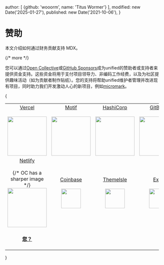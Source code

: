  author: [
    {github: 'wooorm', name: 'Titus Wormer'}
  ],
  modified: new Date('2025-01-27'),
  published: new Date('2021-10-06'),
}

# 赞助

本文介绍如何通过财务贡献支持 MDX。

{/* more */}

您可以通过[Open Collective][oc]或[GitHub Sponsors][gh]成为unified的赞助者或支持者来提供资金支持。这些资金将用于支付项目领导力、非编码工作经费，以及为社区提供趣味活动（如为贡献者制作贴纸）。您的支持将帮助unified维护者管理并改进现有项目，同时助力我们开发激动人心的新项目，例如[micromark][]。

{
  <table>
    <tr valign="middle">
      <td width="20%" align="center" rowSpan={2} colSpan={2}>
        <a href="https://vercel.com" rel="sponsored nofollow">Vercel</a><br /><br />
        <a href="https://vercel.com" rel="sponsored nofollow"><img src="https://avatars1.githubusercontent.com/u/14985020?s=256&v=4" width="128" style={{display: 'block', maxWidth: '100%'}} /></a>
      </td>
      <td width="20%" align="center" rowSpan={2} colSpan={2}>
        <a href="https://motif.land" rel="sponsored nofollow">Motif</a><br /><br />
        <a href="https://motif.land" rel="sponsored nofollow"><img src="https://avatars1.githubusercontent.com/u/74457950?s=256&v=4" width="128" style={{display: 'block', maxWidth: '100%'}} /></a>
      </td>
      <td width="20%" align="center" rowSpan={2} colSpan={2}>
        <a href="https://www.hashicorp.com" rel="sponsored nofollow">HashiCorp</a><br /><br />
        <a href="https://www.hashicorp.com" rel="sponsored nofollow"><img src="https://avatars1.githubusercontent.com/u/761456?s=256&v=4" width="128" style={{display: 'block', maxWidth: '100%'}} /></a>
      </td>
      <td width="20%" align="center" rowSpan={2} colSpan={2}>
        <a href="https://www.gitbook.com" rel="sponsored nofollow">GitBook</a><br /><br />
        <a href="https://www.gitbook.com" rel="sponsored nofollow"><img src="https://avatars1.githubusercontent.com/u/7111340?s=256&v=4" width="128" /></a>
      </td>
      <td width="20%" align="center" rowSpan={2} colSpan={2}>
        <a href="https://www.gatsbyjs.org" rel="sponsored nofollow">Gatsby</a><br /><br />
        <a href="https://www.gatsbyjs.org" rel="sponsored nofollow"><img src="https://avatars1.githubusercontent.com/u/12551863?s=256&v=4" width="128" style={{display: 'block', maxWidth: '100%'}} /></a>
      </td>
    </tr>
    <tr valign="middle" />
    <tr valign="middle">
      <td width="20%" align="center" rowSpan={2} colSpan={2}>
        <a href="https://www.netlify.com" rel="sponsored nofollow">Netlify</a><br /><br />
        {/* OC has a sharper image */}
        <a href="https://www.netlify.com" rel="sponsored nofollow"><img src="https://images.opencollective.com/netlify/4087de2/logo/256.png" width="128" style={{display: 'block', maxWidth: '100%'}} /></a>
      </td>
      <td width="10%" align="center">
        <a href="https://www.coinbase.com" rel="sponsored nofollow">Coinbase</a><br /><br />
        <a href="https://www.coinbase.com" rel="sponsored nofollow"><img src="https://avatars1.githubusercontent.com/u/1885080?s=256&v=4" width="64" style={{display: 'block', maxWidth: '100%'}} /></a>
      </td>
      <td width="10%" align="center">
        <a href="https://themeisle.com" rel="sponsored nofollow">ThemeIsle</a><br /><br />
        <a href="https://themeisle.com" rel="sponsored nofollow"><img src="https://avatars1.githubusercontent.com/u/58979018?s=128&v=4" width="64" style={{display: 'block', maxWidth: '100%'}} /></a>
      </td>
      <td width="10%" align="center">
        <a href="https://expo.io" rel="sponsored nofollow">Expo</a><br /><br />
        <a href="https://expo.io" rel="sponsored nofollow"><img src="https://avatars1.githubusercontent.com/u/12504344?s=128&v=4" width="64" style={{display: 'block', maxWidth: '100%'}} /></a>
      </td>
      <td width="10%" align="center">
        <a href="https://boostnote.io" rel="sponsored nofollow">Boost Note</a><br /><br />
        <a href="https://boostnote.io" rel="sponsored nofollow"><img src="https://images.opencollective.com/boosthub/6318083/logo/128.png" width="64" style={{display: 'block', maxWidth: '100%'}} /></a>
      </td>
      <td width="10%" align="center">
        <a href="https://markdown.space" rel="sponsored nofollow">Markdown Space</a><br /><br />
        <a href="https://markdown.space" rel="sponsored nofollow"><img src="https://images.opencollective.com/markdown-space/e1038ed/logo/128.png" width="64" style={{display: 'block', maxWidth: '100%'}} /></a>
      </td>
      <td width="10%" align="center">
        <a href="https://www.holloway.com" rel="sponsored nofollow">Holloway</a><br /><br />
        <a href="https://www.holloway.com" rel="sponsored nofollow"><img src="https://avatars1.githubusercontent.com/u/35904294?s=128&v=4" width="64" style={{display: 'block', maxWidth: '100%'}} /></a>
      </td>
      <td width="10%" />
      <td width="10%" />
    </tr>
    <tr valign="middle">
      <td width="100%" align="center" colSpan={8}>
        <br />
        <a href="https://opencollective.com/unified"><strong>您？</strong></a>
        <br /><br />
      </td>
    </tr>
  </table>
}

[gh]: https://github.com/sponsors/unifiedjs

[micromark]: https://github.com/micromark/micromark

[oc]: https://opencollective.com/unified